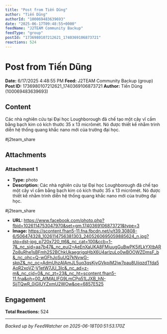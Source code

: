 ```yaml
---
title: "Post from Tiến Dũng"
author: "Tiến Dũng"
authorId: "100069483639693"
date: "2025-06-17T09:48:55+0000"
feedName: "J2TEAM Community Backup"
feedType: "group"
postId: "1736980107212621_1740369106873721"
reactions: 524
---
```


# Post from Tiến Dũng

**Date:** 6/17/2025 4:48:55 PM
**Feed:** J2TEAM Community Backup (group)
**Post ID:** 1736980107212621_1740369106873721
**Author:** Tiến Dũng (100069483639693)

## Content

Các nhà nghiên cứu tại Đại học Loughborough đã chế tạo một cây vĩ cầm bằng bạch kim có kích thước 35 x 13 micrômét. Nó được thiết kế nhằm trình diễn hệ thống quang khắc nano mới của trường đại học.

#j2team_share

## Attachments

### Attachment 1
- **Type:** photo
- **Description:** Các nhà nghiên cứu tại Đại học Loughborough đã chế tạo một cây vĩ cầm bằng bạch kim có kích thước 35 x 13 micrômét. Nó được thiết kế nhằm trình diễn hệ thống quang khắc nano mới của trường đại học.

#j2team_share
- **URL:** https://www.facebook.com/photo.php?fbid=1026114753047970&set=gm.1740369106873721&type=3
- **Image:** https://scontent.fhan5-11.fna.fbcdn.net/v/t39.30808-6/506474328_1026114756381303_2405260695059885624_n.jpg?stp=dst-jpg_p720x720_tt6&_nc_cat=100&ccb=1-7&_nc_sid=aa7b47&_nc_eui2=AeEnXaUKA8FMiuugGuBwPK5ifLkYXtbARZp8uRhe1sBFmh2S2BChkUkaegrigqHbX6U4arlzuLo0wBOOWZDmsF_b&_nc_ohc=Q-wGFhJoSuUQ7kNvwG-skpZ&_nc_oc=AdmUhzAIAmJL5uq3qsKjyGVkpiM2jw7pau8UiiqzdTfda5AoR2xoVZ-V1etW7JU_3Ic&_nc_ad=z-m&_nc_cid=0&_nc_zt=23&_nc_ht=scontent.fhan5-11.fna&oh=00_AfMALIFG9LmCPq51LJXB_hN-SjjTQwR_0iGIUYZxmU2WOw&oe=6857E525

## Engagement

**Total Reactions:** 524

---
*Backed up by FeedWatcher on 2025-06-18T00:51:53.170Z*
